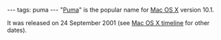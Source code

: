 ---
tags: puma
---
"[[Puma]]" is the popular name for [[Mac OS X]] version 10.1.

It was released on 24 September 2001 (see [[Mac OS X timeline]] for other dates).
